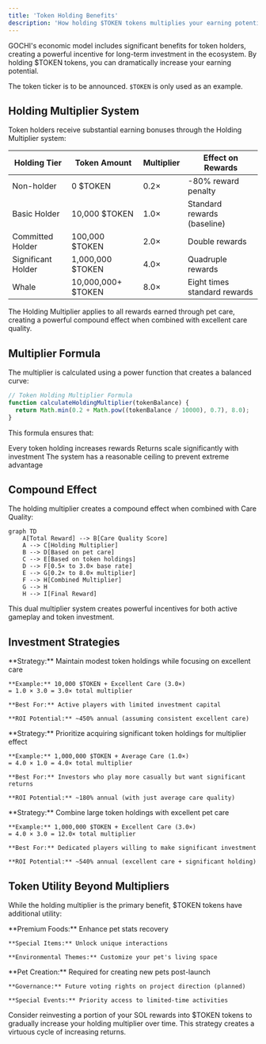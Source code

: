 ```yaml
---
title: 'Token Holding Benefits'
description: 'How holding $TOKEN tokens multiplies your earning potential'
---
```


GOCHI's economic model includes significant benefits for token holders, creating a powerful incentive for long-term investment in the ecosystem. By holding $TOKEN tokens, you can dramatically increase your earning potential.

<Warning>
The token ticker is to be announced. <code>$TOKEN</code> is only used as an example.
</Warning>

## Holding Multiplier System

Token holders receive substantial earning bonuses through the Holding Multiplier system:

| Holding Tier | Token Amount | Multiplier | Effect on Rewards |
|--------------|--------------|------------|-------------------|
| Non-holder | 0 $TOKEN | 0.2× | -80% reward penalty |
| Basic Holder | 10,000 $TOKEN | 1.0× | Standard rewards (baseline) |
| Committed Holder | 100,000 $TOKEN | 2.0× | Double rewards |
| Significant Holder | 1,000,000 $TOKEN | 4.0× | Quadruple rewards |
| Whale | 10,000,000+ $TOKEN | 8.0× | Eight times standard rewards |

<Note>
The Holding Multiplier applies to all rewards earned through pet care, creating a powerful compound effect when combined with excellent care quality.
</Note>

## Multiplier Formula

The multiplier is calculated using a power function that creates a balanced curve:

```javascript
// Token Holding Multiplier Formula
function calculateHoldingMultiplier(tokenBalance) {
  return Math.min(0.2 + Math.pow((tokenBalance / 10000), 0.7), 8.0);
}
```

This formula ensures that:

<CardGroup cols={3}>
  <Card title="Incremental Growth" icon="chart-line">
    Every token holding increases rewards
  </Card>
  <Card title="Balanced Scaling" icon="scale-balanced">
    Returns scale significantly with investment
  </Card>
  <Card title="Fair Ceiling" icon="arrow-up-right-dots">
    The system has a reasonable ceiling to prevent extreme advantage
  </Card>
</CardGroup>

## Compound Effect

The holding multiplier creates a compound effect when combined with Care Quality:

```mermaid
graph TD
    A[Total Reward] --> B[Care Quality Score]
    A --> C[Holding Multiplier]
    B --> D[Based on pet care]
    C --> E[Based on token holdings]
    D --> F[0.5× to 3.0× base rate]
    E --> G[0.2× to 8.0× multiplier]
    F --> H[Combined Multiplier]
    G --> H
    H --> I[Final Reward]
```

This dual multiplier system creates powerful incentives for both active gameplay and token investment.

## Investment Strategies

<AccordionGroup>
  <Accordion title="Balanced Approach">
    **Strategy:** Maintain modest token holdings while focusing on excellent care
    
    **Example:** 10,000 $TOKEN + Excellent Care (3.0×)
    = 1.0 × 3.0 = 3.0× total multiplier
    
    **Best For:** Active players with limited investment capital
    
    **ROI Potential:** ~450% annual (assuming consistent excellent care)
  </Accordion>
  
  <Accordion title="Token-Focused">
    **Strategy:** Prioritize acquiring significant token holdings for multiplier effect
    
    **Example:** 1,000,000 $TOKEN + Average Care (1.0×)
    = 4.0 × 1.0 = 4.0× total multiplier
    
    **Best For:** Investors who play more casually but want significant returns
    
    **ROI Potential:** ~180% annual (with just average care quality)
  </Accordion>
  
  <Accordion title="Maximalist Approach">
    **Strategy:** Combine large token holdings with excellent pet care
    
    **Example:** 1,000,000 $TOKEN + Excellent Care (3.0×)
    = 4.0 × 3.0 = 12.0× total multiplier
    
    **Best For:** Dedicated players willing to make significant investment
    
    **ROI Potential:** ~540% annual (excellent care + significant holding)
  </Accordion>
</AccordionGroup>

## Token Utility Beyond Multipliers

While the holding multiplier is the primary benefit, $TOKEN tokens have additional utility:

<CardGroup cols={2}>
  <Card title="Premium Features" icon="wand-magic-sparkles">
    **Premium Foods:** Enhance pet stats recovery
    
    **Special Items:** Unlock unique interactions
    
    **Environmental Themes:** Customize your pet's living space
  </Card>
  
  <Card title="Ecosystem Participation" icon="users-gear">
    **Pet Creation:** Required for creating new pets post-launch
    
    **Governance:** Future voting rights on project direction (planned)
    
    **Special Events:** Priority access to limited-time activities
  </Card>
</CardGroup>

<Tip>
Consider reinvesting a portion of your SOL rewards into $TOKEN tokens to gradually increase your holding multiplier over time. This strategy creates a virtuous cycle of increasing returns.
</Tip>